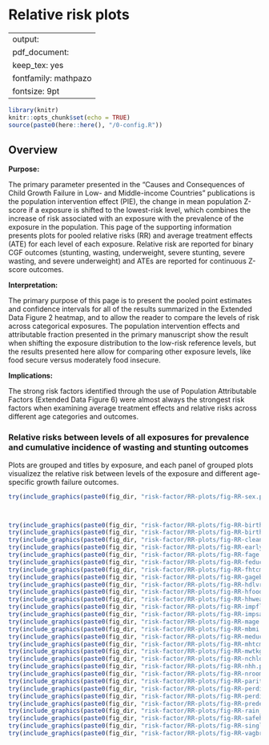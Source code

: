 # Relative risk plots {#RR}

---
output:
  pdf_document:
    keep_tex: yes
fontfamily: mathpazo
fontsize: 9pt
---

\raggedright


```r
library(knitr)
knitr::opts_chunk$set(echo = TRUE)
source(paste0(here::here(), "/0-config.R"))
```


## Overview

__Purpose: __

The primary parameter presented in the “Causes and Consequences of Child Growth Failure in Low- and Middle-income Countries” publications is the population intervention effect (PIE), the change in mean population Z-score if a exposure is shifted to the lowest-risk level, which combines the increase of risk associated with an exposure with the prevalence of the exposure in the population. This page of the supporting information presents plots for pooled relative risks (RR) and average treatment effects (ATE) for each level of each exposure. Relative risk are reported for binary CGF outcomes (stunting, wasting, underweight, severe stunting, severe wasting, and severe underweight) and ATEs are reported for continuous Z-score outcomes.

__Interpretation: __

The primary purpose of this page is to present the pooled point estimates and confidence intervals for all of the results summarized in the Extended Data Figure 2 heatmap, and to allow the reader to compare the levels of risk across categorical exposures. The population intervention effects and attributable fraction presented in the primary manuscript show the result when shifting the exposure distribution to the low-risk reference levels, but the results presented here allow for comparing other exposure levels, like food secure versus moderately food insecure.

__Implications: __

The strong risk factors identified through the use of Population Attributable Factors (Extended Data Figure 6) were almost always the strongest risk factors when examining average treatment effects and relative risks across different age categories and outcomes.



### Relative risks between levels of all exposures for prevalence and cumulative incidence of wasting and stunting outcomes

Plots are grouped and titles by exposure, and each panel of grouped plots visualizez the relative risk between levels of the exposure and different age-specific growth failure outcomes. 

```r
try(include_graphics(paste0(fig_dir, "risk-factor/RR-plots/fig-RR-sex.png")))



try(include_graphics(paste0(fig_dir, "risk-factor/RR-plots/fig-RR-birthlen.png")))
try(include_graphics(paste0(fig_dir, "risk-factor/RR-plots/fig-RR-birthwt.png")))
try(include_graphics(paste0(fig_dir, "risk-factor/RR-plots/fig-RR-cleanck.png")))
try(include_graphics(paste0(fig_dir, "risk-factor/RR-plots/fig-RR-earlybf.png")))
try(include_graphics(paste0(fig_dir, "risk-factor/RR-plots/fig-RR-fage.png")))
try(include_graphics(paste0(fig_dir, "risk-factor/RR-plots/fig-RR-feducyrs.png")))
try(include_graphics(paste0(fig_dir, "risk-factor/RR-plots/fig-RR-fhtcm.png")))
try(include_graphics(paste0(fig_dir, "risk-factor/RR-plots/fig-RR-gagebrth.png")))
try(include_graphics(paste0(fig_dir, "risk-factor/RR-plots/fig-RR-hdlvry.png")))
try(include_graphics(paste0(fig_dir, "risk-factor/RR-plots/fig-RR-hfoodsec.png")))
try(include_graphics(paste0(fig_dir, "risk-factor/RR-plots/fig-RR-hhwealth_quart.png")))
try(include_graphics(paste0(fig_dir, "risk-factor/RR-plots/fig-RR-impfloor.png")))
try(include_graphics(paste0(fig_dir, "risk-factor/RR-plots/fig-RR-impsan.png")))
try(include_graphics(paste0(fig_dir, "risk-factor/RR-plots/fig-RR-mage.png")))
try(include_graphics(paste0(fig_dir, "risk-factor/RR-plots/fig-RR-mbmi.png")))
try(include_graphics(paste0(fig_dir, "risk-factor/RR-plots/fig-RR-meducyrs.png")))
try(include_graphics(paste0(fig_dir, "risk-factor/RR-plots/fig-RR-mhtcm.png")))
try(include_graphics(paste0(fig_dir, "risk-factor/RR-plots/fig-RR-mwtkg.png")))
try(include_graphics(paste0(fig_dir, "risk-factor/RR-plots/fig-RR-nchldlt5.png")))
try(include_graphics(paste0(fig_dir, "risk-factor/RR-plots/fig-RR-nhh.png")))
try(include_graphics(paste0(fig_dir, "risk-factor/RR-plots/fig-RR-nrooms.png")))
try(include_graphics(paste0(fig_dir, "risk-factor/RR-plots/fig-RR-parity.png")))
try(include_graphics(paste0(fig_dir, "risk-factor/RR-plots/fig-RR-perdiar6.png")))
try(include_graphics(paste0(fig_dir, "risk-factor/RR-plots/fig-RR-perdiar24.png")))
try(include_graphics(paste0(fig_dir, "risk-factor/RR-plots/fig-RR-predexfd6.png")))
try(include_graphics(paste0(fig_dir, "risk-factor/RR-plots/fig-RR-rain_quartile.png")))
try(include_graphics(paste0(fig_dir, "risk-factor/RR-plots/fig-RR-safeh20.png")))
try(include_graphics(paste0(fig_dir, "risk-factor/RR-plots/fig-RR-single.png")))
try(include_graphics(paste0(fig_dir, "risk-factor/RR-plots/fig-RR-vagbrth.png")))
```
